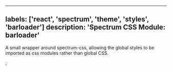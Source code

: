 

---
labels: ['react', 'spectrum', 'theme', 'styles', 'barloader']
description: 'Spectrum CSS Module: barloader'
---


A small wrapper around spectrum-css, allowing the global
styles to be imported as css modules rather than global CSS.

<CSSModulePreview styles={styles} />;
